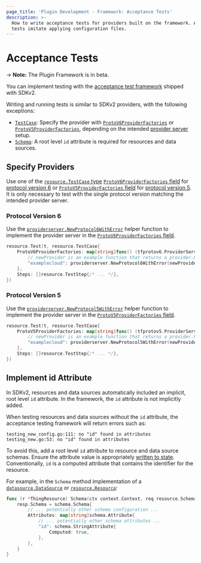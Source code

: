 ```yaml
---
page_title: 'Plugin Development - Framework: Acceptance Tests'
description: >-
  How to write acceptance tests for providers built on the framework. Acceptance
  tests imitate applying configuration files.
---
```


# Acceptance Tests

-> **Note:** The Plugin Framework is in beta.

You can implement testing with the [acceptance test framework](/terraform/plugin/sdkv2/testing/acceptance-tests) shipped with SDKv2.

Writing and running tests is similar to SDKv2 providers, with the following exceptions:

- [`TestCase`](/terraform/plugin/sdkv2/testing/acceptance-tests/testcase): Specify the provider with [`ProtoV6ProviderFactories`](https://pkg.go.dev/github.com/hashicorp/terraform-plugin-sdk/v2/helper/resource#TestCase.ProtoV6ProviderFactories) or [`ProtoV5ProviderFactories`](https://pkg.go.dev/github.com/hashicorp/terraform-plugin-sdk/v2/helper/resource#TestCase.ProtoV5ProviderFactories), depending on the intended [provider server](/terraform/plugin/framework/provider-servers) setup.
- [`Schema`](/terraform/plugin/framework/schemas): A root level `id` attribute is required for resources and data sources.

## Specify Providers

Use one of the [`resource.TestCase` type](/terraform/plugin/sdkv2/testing/acceptance-tests/testcase) [`ProtoV6ProviderFactories` field](https://pkg.go.dev/github.com/hashicorp/terraform-plugin-sdk/v2/helper/resource#TestCase.ProtoV6ProviderFactories) for [protocol version 6](/terraform/plugin/how-terraform-works#protocol-version-6) or [`ProtoV5ProviderFactories` field](https://pkg.go.dev/github.com/hashicorp/terraform-plugin-sdk/v2/helper/resource#TestCase.ProtoV5ProviderFactories) for [protocol version 5](/terraform/plugin/how-terraform-works#protocol-version-5). It is only necessary to test with the single protocol version matching the intended provider server.

### Protocol Version 6

Use the [`providerserver.NewProtocol6WithError`](https://pkg.go.dev/github.com/hashicorp/terraform-plugin-framework/providerserver#NewProtocol6WithError) helper function to implement the provider server in the [`ProtoV6ProviderFactories` field](https://pkg.go.dev/github.com/hashicorp/terraform-plugin-sdk/v2/helper/resource#TestCase.ProtoV6ProviderFactories).

```go
resource.Test(t, resource.TestCase{
	ProtoV6ProviderFactories: map[string]func() (tfprotov6.ProviderServer, error) {
		// newProvider is an example function that returns a provider.Provider
		"examplecloud": providerserver.NewProtocol6WithError(newProvider()),
	},
	Steps: []resource.TestStep{/* ... */},
})
```

### Protocol Version 5

Use the [`providerserver.NewProtocol5WithError`](https://pkg.go.dev/github.com/hashicorp/terraform-plugin-framework/providerserver#NewProtocol5WithError) helper function to implement the provider server in the [`ProtoV5ProviderFactories` field](https://pkg.go.dev/github.com/hashicorp/terraform-plugin-sdk/v2/helper/resource#TestCase.ProtoV5ProviderFactories).

```go
resource.Test(t, resource.TestCase{
	ProtoV5ProviderFactories: map[string]func() (tfprotov5.ProviderServer, error) {
		// newProvider is an example function that returns a provider.Provider
		"examplecloud": providerserver.NewProtocol5WithError(newProvider()),
	},
	Steps: []resource.TestStep{/* ... */},
})
```

## Implement id Attribute

In SDKv2, resources and data sources automatically included an implicit, root level `id` attribute. In the framework, the `id` attribute is not implicitly added.

When testing resources and data sources without the `id` attribute, the acceptance testing framework will return errors such as:

```text
testing_new_config.go:111: no "id" found in attributes
testing_new.go:53: no "id" found in attributes
```

To avoid this, add a root level `id` attribute to resource and data source schemas. Ensure the attribute value is appropriately [written to state](/terraform/plugin/framework/writing-state). Conventionally, `id` is a computed attribute that contains the identifier for the resource.

For example, in the `Schema` method implementation of a [`datasource.DataSource`](https://pkg.go.dev/github.com/hashicorp/terraform-plugin-framework/datasource#DataSource) or [`resource.Resource`](https://pkg.go.dev/github.com/hashicorp/terraform-plugin-framework/resource#Resource):

```go
func (r *ThingResource) Schema(ctx context.Context, req resource.SchemaRequest, resp *resource.SchemaResponse) {
	resp.Schema = schema.Schema{
		// ... potentially other schema configuration ...
		Attributes: map[string]schema.Attribute{
			// ... potentially other schema attributes ...
			"id": schema.StringAttribute{
				Computed: true,
			},
		},
	}
}
```

